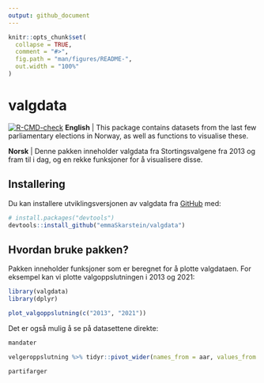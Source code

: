 ```yaml
---
output: github_document
---
```


<!-- README.md is generated from README.Rmd. Please edit that file -->
<!-- Use `devtools::build_readme()` to build README.md -->

```r
knitr::opts_chunk$set(
  collapse = TRUE,
  comment = "#>",
  fig.path = "man/figures/README-",
  out.width = "100%"
)
```

# valgdata

<!-- badges: start -->
[![R-CMD-check](https://github.com/emmaSkarstein/valgdata/actions/workflows/R-CMD-check.yaml/badge.svg)](https://github.com/emmaSkarstein/valgdata/actions/workflows/R-CMD-check.yaml)
<!-- badges: end -->
**English** | This package contains datasets from the last few parliamentary elections in Norway, as well as functions to visualise these. 

**Norsk** | Denne pakken inneholder valgdata fra Stortingsvalgene fra 2013 og fram til i dag, og en rekke funksjoner for å visualisere disse.

## Installering

Du kan installere utviklingsversjonen av valgdata fra [GitHub](https://github.com/) med:

``` r
# install.packages("devtools")
devtools::install_github("emmaSkarstein/valgdata")
```

## Hvordan bruke pakken?

Pakken inneholder funksjoner som er beregnet for å plotte valgdataen. For eksempel kan vi plotte valgoppslutningen i 2013 og 2021:

```r
library(valgdata)
library(dplyr)

plot_valgoppslutning(c("2013", "2021"))
```

Det er også mulig å se på datasettene direkte:

```r
mandater
```

```r
velgeroppslutning %>% tidyr::pivot_wider(names_from = aar, values_from = prosent)
```

```r
partifarger
```






